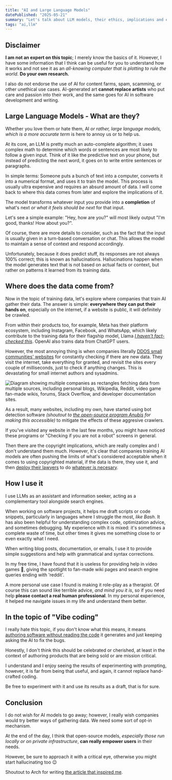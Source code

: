 ```yaml
---
title: "AI and Large Language Models"
datePublished: "2025-05-21"
summary: "Let's talk about LLM models, their ethics, implications and effictive usage"
tags: "ai,llm"
---
```



## Disclaimer
**I am not an expert on this topic**; I merely know the basics of it. However, I have some information that I think can be useful for you to understand how it works and not see it as an *all-knowing computer that is plotting to rule the world*. **Do your own research.**

I also do not endorse the use of AI for content farms, spam, scamming, or other unethical use cases. AI-generated art **cannot replace artists** who put care and passion into their work, and the same goes for AI in software development and writing.

## Large Language Models - What are they?

Whether you love them or hate them, AI *or rather, large language models, which is a more accurate term* is here to annoy us or to help us.

At its core, an LLM is pretty much an auto-complete algorithm; it uses complex math to determine which words or sentences are most likely to follow a given input. Think of it like the predictive text on your phone, but instead of predicting the next word, it goes on to write entire sentences or paragraphs.

In simple terms: Someone puts a bunch of text into a computer, converts it into a numerical format, and uses it to train the model. This process is usually ultra expensive and requires an absurd amount of data. I will come back to where this data comes from later and explore the implications of it.

The model transforms whatever input you provide into a **completion** of what's next *or what it feels should be next* for that input.

Let's see a simple example: "Hey, how are you?" will most likely output "I'm good, thanks! How about you?".

Of course, there are more details to consider, such as the fact that the input is usually given in a turn-based conversation or chat. This allows the model to maintain a sense of context and respond accordingly.

Unfortunately, because it does predict stuff, its responses are not always 100% correct; this is known as hallucinations. Hallucinations happen when the model generates text that is not based on actual facts or context, but rather on patterns it learned from its training data.

## Where does the data come from?

Now in the topic of training data, let's explore where companies that train AI gather their data. The answer is simple: **everywhere they can put their hands on**, especially on the internet, if a website is public, it will definitely be crawled.

From within their products too, for example, Meta has their platform ecosystem, including Instagram, Facebook, and WhatsApp, which likely contribute to the training data for their flagship model, Llama [*I haven't fact-checked this*](https://duckduckgo.com/?q=Does+meta+train+Llama+on+users+data). OpenAI also trains data from ChatGPT users.

However, the most annoying thing is when companies literally [DDOS small communities' websites](https://lunnova.dev/articles/crawlers-please-stop-destroying-the-commons/) for constantly checking if there are new data. They visit the internet, take everything for granted, and revisit the sites every couple of milliseconds, just to check if anything changes. This is devastating for small internet authors and sysadmins.

<Image src={companiesTrainingDataChart} alt="Diagram showing multiple companies as rectangles fetching data from multiple sources, including personal blogs, Wikipedia, Reddit, video game fan-made wikis, forums, Stack Overflow, and developer documentation sites." />

As a result, many websites, including my own, have started using bot detection software *(shoutout to [the open-source program Anubis](https://anubis.techaro.lol/)  for making this accessible)* to mitigate the effects of these aggresive crawlers.

If you've visited any website in the last few months, you might have noticed these programs or "Checking if you are not a robot" screens in general.

Then there are the copyright implications, which are really complex and I don't understand them much. However, it's clear that companies training AI models are often pushing the limits of what's considered acceptable when it comes to using copyrighted material, if the data is there, they use it, and then [deploy their lawyers](https://www.saverilawfirm.com/our-cases/github-copilot-intellectual-property-litigation) to do [whatever is necesary](https://www.deeplearning.ai/the-batch/judge-dismisses-key-arguments-in-ai-copyright-lawsuit-against-github-microsoft-and-openai/).

## How I use it

I use LLMs as an assistant and information seeker, acting as a complementary tool alongside search engines.

When working on software projects, it helps me draft scripts or code snippets, particularly in languages where I struggle the most, *like Bash*. It has also been helpful for understanding complex code, optimization advice, and sometimes debugging. My experience with it is mixed: it's sometimes a complete waste of time, but other times it gives me something close to or even exactly what I need.

When writing blog posts, documentation, or emails, I use it to provide simple suggestions and help with grammatical and syntax corrections.

In my free time, I have found that it is useless for providing help in video games 🥲, giving the spotlight to fan-made wiki pages and search engine queries ending with 'reddit'.

A more personal use case I found is making it role-play as a therapist. Of course this can sound like terrible advice, *and mind you it is*, so if you need help **please contact a real human professional**. In my personal experience, it helped me navigate issues in my life and understand them better.

## In the topic of "Vibe coding"

I really hate this topic, if you don't know what this means, it means [authoring software without reading the code](https://en.wikipedia.org/wiki/Vibe_coding) it generates and just keeping asking the AI to fix the bugs.

Honestly, I don't think this should be celebrated or cherished, at least in the context of authoring products that are being sold or are mission critical.

I understand and I enjoy seeing the results of experimenting with prompting, however, it is far from being that useful, and again, it cannot replace hand-crafted coding.

Be free to experiment with it and use its results as a draft, that is for sure.

## Conclusion

I do not wish for AI models to go away; however, I really wish companies would try better ways of gathering data. We need some sort of opt-in mechanism.

At the end of the day, I think that open-source models, *especially those run locally or on private infrastructure*, **can really empower users** in their needs.

However, be sure to approach it with a critical eye, otherwise you might start hallucinating too 😉

Shoutout to Arch for writing [the article that inspired me](https://arch.dog/bark/large-language-models).

